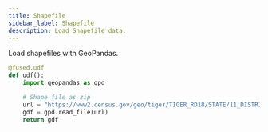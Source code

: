 ```yaml
---
title: Shapefile
sidebar_label: Shapefile
description: Load Shapefile data.
---
```


Load shapefiles with GeoPandas.

```python showLineNumbers
@fused.udf
def udf():
    import geopandas as gpd

    # Shape file as zip
    url = "https://www2.census.gov/geo/tiger/TIGER_RD18/STATE/11_DISTRICT_OF_COLUMBIA/11/tl_rd22_11_bg.zip"
    gdf = gpd.read_file(url)
    return gdf
```
